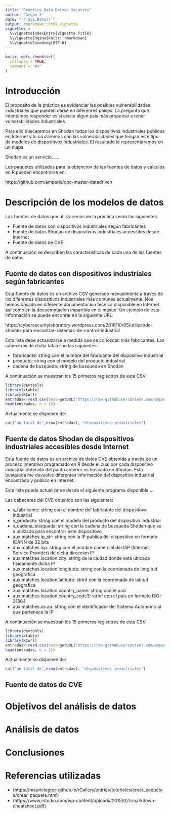 ```yaml
---
title: "Practica Data Driven Security"
author: "Grupo X"
date: "`r Sys.Date()`"
output: rmarkdown::html_vignette
vignette: >
  %\VignetteIndexEntry{Vignette Title}
  %\VignetteEngine{knitr::rmarkdown}
  %\VignetteEncoding{UTF-8}
---
```


```r
knitr::opts_chunk$set(
  collapse = TRUE,
  comment = "#>"
)
```

# Introducción

El proposito de la práctica es evidenciar las posibles vulnerabilidades industriales que pueden darse en diferenres paises. La pregunta que intentamos responder es si existe algun pais más propenso a tener vulnerabilidades industriales.

Para ello buscaremos en Shodan todos los dispositivos industriales publicos en Internet y lo cruzaremos con las vulnerabilidades que tengan este tipo de modelos de dispositivos industriales. El resultado lo representaremos en un mapa.

Shodan es un servicio.......

Los paquetes utilizados para la obtencion de las fuentes de datos y calculos en R pueden encontrarse en:

https://github.com/amperis/upc-master-datadriven


# Descripción de los modelos de datos

Las fuentes de datos que utilizaremos en la práctica serán las siguientes:

- Fuente de datos con dispositivos industriales según fabricantes
- Fuente de datos Shodan de dispositivos industriales accesibles desde Internet
- Fuente de datos de CVE 

A continuación se describen las caracteristicas de cada una de las fuentes de datos.

## Fuente de datos con dispositivos industriales según fabricantes

Esta fuente de datos es un archivo CSV generado manualmente a través de los diferentes dispositivos industriales más comunes actualmente. Nos hemos basado en diferente documentacion técnica disponible en Internet así como en la docuemntacion impartida en el master. Un ejemplo de esta información se puede enconrar en la siguiente URL:

https://cybersecuritylaboratory.wordpress.com/2016/10/05/utilizando-shodan-para-encontrar-sistemas-de-control-industrial

Esta lista debe actualizarse a medida que se conozcan más fabricantes. Las cabeceras de dicha tabla son las siguientes:

- farbricante: string con el numbre del fabricante del dispositivo industrial
- producto: string con el modelo del producto industrial
- cadena de busqueda: string de busqueda en Shodan

A continuación se muestran los 15 primeros regisotros de este CSV:

```r
library(devtools)
library(xtable)
library(RCurl)
entradas<-read.csv(text=getURL("https://raw.githubusercontent.com/amperis/upc-master-datadriven/master/R/SHODAN/FUENTESDATOS/dispositivos_industriales.csv"))
head(entradas, n = 15)
```

Actualmente se disponen de:

```r
cat("un total de",nrow(entradas), "dispositivos industriales") 
```


## Fuente de datos Shodan de dispositivos industriales accesibles desde Internet

Esta fuente de datos es un archivo de datos CVE obtenida a través de un proceso interativo programado en R desde el cual por cada dispositivo industrial obtenido del punto anterior es buscado en Shodan. Esta busqueda me devuelve diferentes información del dispositivo industrial encontrado y publico en Internet.

Esta lista puede actualizarse desde el siguiente programa disponible....

Las cabeceras del CVE obtenido son las siguientes:

- v_fabricante: string con el nombre del fabricante del dispositovo industrial
- v_producto: string con el modelo del producto del dispositivo industrial
- v_cadena_busqueda: string con la cadena de busqueda Shodan que se a utilizado para encontrar este dispositovo
- aux.matches.ip_str: string con la IP publica del dispositivo en formato ICANN de 32 bits
- aux.matches.isp: string con el nombre comercial del ISP (Internet Service Provider) de dicha direccion IP
- aux.matches.location.city: string de la ciudad donde está ubicada fisicamente dicha IP
- aux.matches.location.longitude: string con la coordenada de longitud geografica
- aux.matches.location.latitude: strinf con la coordenada de latitud geografica
- aux.matches.location.country_name: string con el pais 
- aux.matches.location.country_code3: strinf con el pais en formato ISO-3166.1
- aux.matches.os.au: string con el identificador del Sistema Autonomo al que pertenece la IP

A continuación se muestran los 15 primeros regisotros de este CSV:

```r
library(devtools)
library(xtable)
library(RCurl)
entradas<-read.csv(text=getURL("https://raw.githubusercontent.com/amperis/upc-master-datadriven/master/R/SHODAN/FUENTESDATOS/resultado_busqueda_shodan.csv.copia.csv"))
head(entradas, n = 15)
```

Actualmente se disponen de:

```r
cat("un total de",nrow(entradas), "dispositivos industriales") 
```




## Fuente de datos de CVE 

# Objetivos del análisis de datos

# Análisis de datos

# Conclusiones

# Referencias utilizadas

- (https://mauriciogtec.github.io/rGallery/entries/tutoriales/crear_paquetes/crear_paquete.html)
- (https://www.rstudio.com/wp-content/uploads/2015/02/rmarkdown-cheatsheet.pdf)
